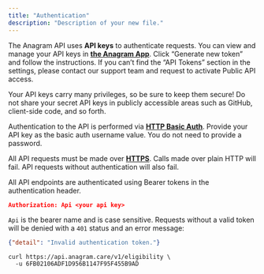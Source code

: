 ```yaml
---
title: "Authentication"
description: "Description of your new file."
---
```


The Anagram API uses **API keys** to authenticate requests. You can view and manage your API keys in [**the Anagram App**](https://provider.anagram.care/api-tokens). Click “Generate new token” and follow the instructions. If you can’t find the “API Tokens” section in the settings, please contact our support team and request to activate Public API access.

Your API keys carry many privileges, so be sure to keep them secure! Do not share your secret API keys in publicly accessible areas such as GitHub, client-side code, and so forth.

Authentication to the API is performed via [**HTTP Basic Auth**](http://en.wikipedia.org/wiki/Basic_access_authentication). Provide your API key as the basic auth username value. You do not need to provide a password.

All API requests must be made over [**HTTPS**](http://en.wikipedia.org/wiki/HTTP_Secure). Calls made over plain HTTP will fail. API requests without authentication will also fail.

All API endpoints are authenticated using Bearer tokens in the authentication header.

```json
Authorization: Api <your api key>
```

`Api` is the bearer name and is case sensitive. Requests without a valid token will be denied with a `401` status and an error message:

```json
{"detail": "Invalid authentication token."}
```

<RequestExample>

```Authenticated Request
curl https://api.anagram.care/v1/eligibility \
  -u 6FB02106ADF1D956B1147F95F455B9AD
```

</RequestExample>